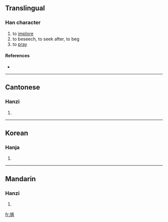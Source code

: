 ==Translingual==

===Han character===
{{Han char|rn=5|rad=乙|as=11|sn=12|four=|canj=大弓十月金 (KNJBC)}}

# to [[implore]]
# to beseech, to seek after, to beg
# to [[pray]]

====References====
* {{Han ref|kx=0084.321|hdz=10263.070|uh=3424|ud=13348}}

----

==Cantonese==

===Hanzi===
{{yue-hanzi|jyut=|y=kaau4}}

# {{defn|Cantonese}}

----

==Korean==

===Hanja===
{{ko-hanja|hangeul=구|rv=gu|mr=ku|y=kwu}}

# {{defn|Korean}}

----

==Mandarin==

===Hanzi===
{{cmn-hanzi|pin=[[qiú]] ([[qiu2]])|wg=ch'iu<sup>2</sup>}}

# {{defn|Mandarin}}

[[fr:㐤]]